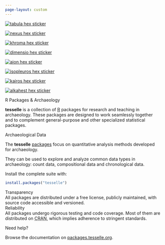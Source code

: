 ```yaml
---
page-layout: custom
---
```


::::: {#FrontPage}

:::: {.band .first}
:::: {.bandContent}

::: {.hexBadges}
<a href="https://packages.tesselle.org/tabula/">
  <div class=""></div>
  <img src="images/tabula.png" alt="tabula hex sticker" class="r1 c0">
</a>

<a href="https://packages.tesselle.org/nexus/">
  <div class="filtered r2 c0"></div>
  <img src="images/nexus.png" alt="nexus hex sticker" class="r2 c0">
</a>

<a href="https://packages.tesselle.org/khroma/">
  <div class="filtered r3 c0"></div>
  <img src="images/khroma.png" alt="khroma hex sticker" class="r3 c0">
</a>


<a href="https://packages.tesselle.org/dimensio/">
  <div class="filtered r2 c1"></div>
  <img src="images/dimensio.png" alt="dimensio hex sticker" class="r2 c1">
</a>

<a href="https://packages.tesselle.org/aion/">
 <div class="filtered r3 c1"></div>
 <img src="images/aion.png" alt="aion hex sticker" class="r3 c1">
</a>

<a href="https://packages.tesselle.org/isopleuros/">
  <div class="filtered r4 c1"></div>
  <img src="images/isopleuros.png" alt="isopleuros hex sticker" class="r4 c2">
</a>


<a href="https://packages.tesselle.org/kairos/">
  <div class="filtered r2 c1"></div>
  <img src="images/kairos.png" alt="kairos hex sticker" class="r2 c2">
</a>

<a href="https://packages.tesselle.org/alkahest/">
 <div class="filtered r3 c1"></div>
 <img src="images/alkahest.png" alt="alkahest hex sticker" class="r3 c2">
</a>
:::

::: {.blurb}
[R Packages & Archaeology]{.tagline}

**tesselle** is a collection of [R](https://www.r-project.org/) packages for research and teaching in archaeology. These packages are designed to work seamlessly together and to complement general-purpose and other specialized statistical packages.

:::

::::
::::

:::: {.band .second}
:::: {.bandContent}

::: {.blurb}
[Archaeological Data]{.tagline}

The **tesselle** [packages](packages.qmd) focus on quantitative analysis methods developed for archaeology.

They can be used to explore and analyze common data types in archaeology: count data, compositional data and chronological data.

Install the complete suite with:

```r
install.packages("tesselle")
```
:::

::: {.blurb}
<div class="event">
  <div class="eventTitle">[Transparency]{.tagline}</div>
  <div class="eventDetails">All packages are distributed under a free license, publicly maintained, with source code accessible and versioned.</div>
</div>

<div class="event">
  <div class="eventTitle">[Reliability]{.tagline}</div>
  <div class="eventDetails">All packages undergo rigorous testing and code coverage. Most of them are distributed on <abbr title="Comprehensive R Archive Network">CRAN</abbr>, which implies adherence to stringent standards.</div>
</div>
:::

::::
::::

:::: {.band .third}
:::: {.bandContent}

::: {.blurb}
:::

::: {.blurb}
[Need help?]{.tagline}

Browse the documentation on [packages.tesselle.org](https://packages.tesselle.org).
:::

::::
::::

:::::
